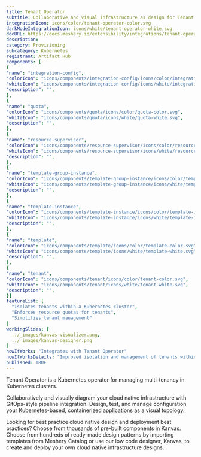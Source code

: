 ```yaml
---
title: Tenant Operator
subtitle: Collaborative and visual infrastructure as design for Tenant Operator
integrationIcon: icons/color/tenant-operator-color.svg
darkModeIntegrationIcon: icons/white/tenant-operator-white.svg
docURL: https://docs.meshery.io/extensibility/integrations/tenant-operator
description: 
category: Provisioning
subcategory: Kubernetes
registrant: Artifact Hub
components: [
{
"name": "integration-config",
"colorIcon": "icons/components/integration-config/icons/color/integration-config-color.svg",
"whiteIcon": "icons/components/integration-config/icons/white/integration-config-white.svg",
"description": "",
},
{
"name": "quota",
"colorIcon": "icons/components/quota/icons/color/quota-color.svg",
"whiteIcon": "icons/components/quota/icons/white/quota-white.svg",
"description": "",
},
{
"name": "resource-supervisor",
"colorIcon": "icons/components/resource-supervisor/icons/color/resource-supervisor-color.svg",
"whiteIcon": "icons/components/resource-supervisor/icons/white/resource-supervisor-white.svg",
"description": "",
},
{
"name": "template-group-instance",
"colorIcon": "icons/components/template-group-instance/icons/color/template-group-instance-color.svg",
"whiteIcon": "icons/components/template-group-instance/icons/white/template-group-instance-white.svg",
"description": "",
},
{
"name": "template-instance",
"colorIcon": "icons/components/template-instance/icons/color/template-instance-color.svg",
"whiteIcon": "icons/components/template-instance/icons/white/template-instance-white.svg",
"description": "",
},
{
"name": "template",
"colorIcon": "icons/components/template/icons/color/template-color.svg",
"whiteIcon": "icons/components/template/icons/white/template-white.svg",
"description": "",
},
{
"name": "tenant",
"colorIcon": "icons/components/tenant/icons/color/tenant-color.svg",
"whiteIcon": "icons/components/tenant/icons/white/tenant-white.svg",
"description": "",
}]
featureList: [
  "Isolates tenants within a Kubernetes cluster",
  "Enforces resource quotas for tenants",
  "Simplifies tenant management"
]
workingSlides: [
  ../_images/kanvas-visualizer.png,
  ../_images/kanvas-designer.png
]
howItWorks: "Integrates with Tenant Operator"
howItWorksDetails: "Improved isolation and management of tenants within Kubernetes"
published: TRUE
---
```

<p>
Tenant Operator is a Kubernetes operator for managing multi-tenancy in Kubernetes clusters.
</p>
<p>
    Collaboratively and visually diagram your cloud native infrastructure with GitOps-style pipeline integration. Design, test, and manage configuration your Kubernetes-based, containerized applications as a visual topology.
</p>
<p>
    Looking for best practice cloud native design and deployment best practices? Choose from thousands of pre-built components in Kanvas. Choose from hundreds of ready-made design patterns by importing templates from Meshery Catalog or use our low code designer, Kanvas, to create and deploy your own cloud native infrastructure designs.
</p>
